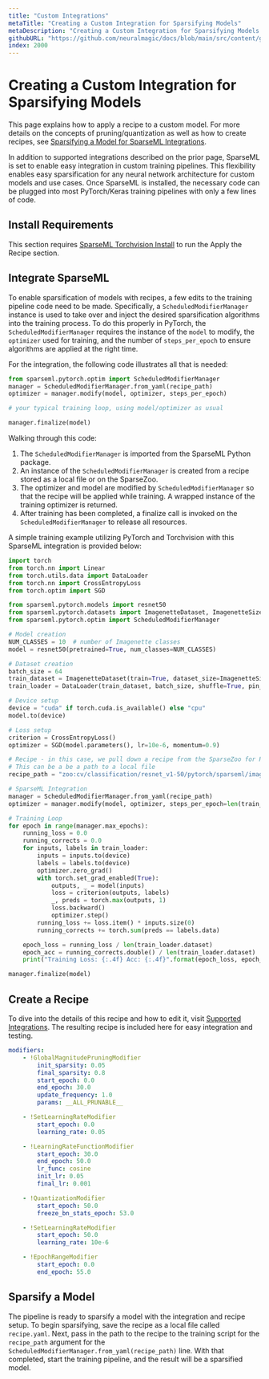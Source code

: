 ```yaml
---
title: "Custom Integrations"
metaTitle: "Creating a Custom Integration for Sparsifying Models"
metaDescription: "Creating a Custom Integration for Sparsifying Models with SparseML for smaller, faster, and cheaper model inferences in deployment"
githubURL: "https://github.com/neuralmagic/docs/blob/main/src/content/get-started/sparsify-a-model/custom-integrations.mdx"
index: 2000
---
```


# Creating a Custom Integration for Sparsifying Models

This page explains how to apply a recipe to a custom model. For more details on the concepts of pruning/quantization
as well as how to create recipes, see [Sparsifying a Model for SparseML Integrations](/get-started/sparsify-a-model/supported-integrations).

In addition to supported integrations described on the prior page, SparseML is set to enable easy integration in custom training pipelines.
This flexibility enables easy sparsification for any neural network architecture for custom models and use cases. Once SparseML is installed,
the necessary code can be plugged into most PyTorch/Keras training pipelines with only a few lines of code.

## Install Requirements

This section requires [SparseML Torchvision Install](/get-started/install/sparseml) to run the Apply the Recipe section.

## Integrate SparseML

To enable sparsification of models with recipes, a few edits to the training pipeline code need to be made.
Specifically, a `ScheduledModifierManager` instance is used to take over and inject the desired sparsification algorithms into the training process.
To do this properly in PyTorch, the `ScheduledModifierManager` requires the instance of the `model` to modify, the `optimizer` used for training,
and the number of `steps_per_epoch` to ensure algorithms are applied at the right time.

For the integration, the following code illustrates all that is needed:
```Python
from sparseml.pytorch.optim import ScheduledModifierManager
manager = ScheduledModifierManager.from_yaml(recipe_path)
optimizer = manager.modify(model, optimizer, steps_per_epoch)

# your typical training loop, using model/optimizer as usual

manager.finalize(model)
```
Walking through this code:
1. The `ScheduledModifierManager` is imported from the SparseML Python package.
2. An instance of the `ScheduledModifierManager` is created from a recipe stored as a local file or on the SparseZoo.
3. The optimizer and model are modified by `ScheduledModifierManager` so that the recipe will be applied while training.
A wrapped instance of the training optimizer is returned.
4. After training has been completed, a finalize call is invoked on the `ScheduledModifierManager` to release all resources.

A simple training example utilizing PyTorch and Torchvision with this SparseML integration is provided below:
```Python
import torch
from torch.nn import Linear
from torch.utils.data import DataLoader
from torch.nn import CrossEntropyLoss
from torch.optim import SGD

from sparseml.pytorch.models import resnet50
from sparseml.pytorch.datasets import ImagenetteDataset, ImagenetteSize
from sparseml.pytorch.optim import ScheduledModifierManager

# Model creation
NUM_CLASSES = 10  # number of Imagenette classes
model = resnet50(pretrained=True, num_classes=NUM_CLASSES)

# Dataset creation
batch_size = 64
train_dataset = ImagenetteDataset(train=True, dataset_size=ImagenetteSize.s320, image_size=224)
train_loader = DataLoader(train_dataset, batch_size, shuffle=True, pin_memory=True, num_workers=8)

# Device setup
device = "cuda" if torch.cuda.is_available() else "cpu"
model.to(device)

# Loss setup
criterion = CrossEntropyLoss()
optimizer = SGD(model.parameters(), lr=10e-6, momentum=0.9)

# Recipe - in this case, we pull down a recipe from the SparseZoo for ResNet-50
# This can be a be a path to a local file
recipe_path = "zoo:cv/classification/resnet_v1-50/pytorch/sparseml/imagenet/pruned95_quant-none?recipe_type=original"

# SparseML Integration
manager = ScheduledModifierManager.from_yaml(recipe_path)
optimizer = manager.modify(model, optimizer, steps_per_epoch=len(train_loader))

# Training Loop
for epoch in range(manager.max_epochs):
    running_loss = 0.0
    running_corrects = 0.0
    for inputs, labels in train_loader:
        inputs = inputs.to(device)
        labels = labels.to(device)
        optimizer.zero_grad()
        with torch.set_grad_enabled(True):
            outputs, _ = model(inputs)
            loss = criterion(outputs, labels)
            _, preds = torch.max(outputs, 1)
            loss.backward()
            optimizer.step()
        running_loss += loss.item() * inputs.size(0)
        running_corrects += torch.sum(preds == labels.data)

    epoch_loss = running_loss / len(train_loader.dataset)
    epoch_acc = running_corrects.double() / len(train_loader.dataset)
    print("Training Loss: {:.4f} Acc: {:.4f}".format(epoch_loss, epoch_acc))

manager.finalize(model)
```

## Create a Recipe

<!-- The recipe used in the [Supported Integrations page](get-started/sparsify-a-model/supported-integrationsget-started/sparsify-a-model/supported-integrationsget-started/sparsify-a-model/supported-integrations) will also work for custom integrations. -->
To dive into the details of this recipe and how to edit it, visit [Supported Integrations](/get-started/sparsify-a-model/supported-integrations).
The resulting recipe is included here for easy integration and testing.

```yaml
modifiers:
    - !GlobalMagnitudePruningModifier
        init_sparsity: 0.05
        final_sparsity: 0.8
        start_epoch: 0.0
        end_epoch: 30.0
        update_frequency: 1.0
        params: __ALL_PRUNABLE__

    - !SetLearningRateModifier
        start_epoch: 0.0
        learning_rate: 0.05

    - !LearningRateFunctionModifier
        start_epoch: 30.0
        end_epoch: 50.0
        lr_func: cosine
        init_lr: 0.05
        final_lr: 0.001

    - !QuantizationModifier
        start_epoch: 50.0
        freeze_bn_stats_epoch: 53.0

    - !SetLearningRateModifier
        start_epoch: 50.0
        learning_rate: 10e-6

    - !EpochRangeModifier
        start_epoch: 0.0
        end_epoch: 55.0
```

## Sparsify a Model

The pipeline is ready to sparsify a model with the integration and recipe setup.
To begin sparsifying, save the recipe as a local file called `recipe.yaml`.
Next, pass in the path to the recipe to the training script for the `recipe_path` argument for the `ScheduledModifierManager.from_yaml(recipe_path)` line.
With that completed, start the training pipeline, and the result will be a sparsified model.
